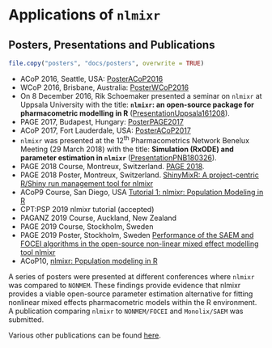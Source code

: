 # Applications of `nlmixr` {#applications}


<!-- ## Posters and Presentations -->
## Posters, Presentations and Publications

```r
file.copy("posters", "docs/posters", overwrite = TRUE)
```

- ACoP 2016, Seattle, USA: <a href="posters/PosterACoP2016.pdf" target="_blank">PosterACoP2016</a>
- WCoP 2016, Brisbane, Australia: <a href="posters/PosterWCoP2016.pdf" target="_blank">PosterWCoP2016</a>
- On 8 December 2016, Rik Schoemaker presented a seminar on `nlmixr` at Uppsala University with the title: **`nlmixr`: an open-source package for pharmacometric modelling in R** (<a href="posters/PRESnlmixrUppsala161208.pdf" target="_blank">PresentationUppsala161208</a>).
- PAGE 2017, Budapest, Hungary: <a href="posters/PosterPAGE2017.pdf" target="_blank">PosterPAGE2017</a>
- ACoP 2017, Fort Lauderdale, USA: <a href="posters/PosterACoP2017.pdf" target="_blank">PosterACoP2017</a>
- `nlmixr` was presented at the 12^th^ Pharmacometrics Network Benelux Meeting (29 March 2018) with the title: **Simulation (RxODE) and parameter estimation in `nlmixr`** (<a href="posters/PRES nlmixr PNB 180326.pdf" target="_blank">PresentationPNB180326</a>).
- PAGE 2018 Course, Montreux, Switzerland. [PAGE 2018](https://github.com/nlmixrdevelopment/PAGE-2018).
- PAGE 2018 Poster, Montreux, Switzerland. [ShinyMixR: A project-centric R/Shiny run management tool for nlmixr](https://www.page-meeting.org/default.asp?abstract=8452)
- ACoP9 Course, San Diego, USA [Tutorial 1:  nlmixr: Population Modeling in R](https://github.com/nlmixrdevelopment/ACoP9-2018)
- CPT:PSP 2019 nlmixr tutorial (accepted)
- PAGANZ 2019 Course, Auckland, New Zealand
- PAGE 2019 Course, Stockholm, Sweden
- PAGE 2019 Poster, Stockholm, Sweden [Performance of the SAEM and FOCEI algorithms in the open-source non-linear mixed effect modelling tool nlmixr](https://www.page-meeting.org/default.asp?abstract=8978)
- ACoP10, [nlmixr: Population modeling in R](https://www.go-acop.org/index.php?option=com_content&view=article&id=149:acop10-program&catid=20:site-content&Itemid=108)

A series of posters were presented at different conferences where `nlmixr` was compared to `NONMEM`. These findings provide evidence that nlmixr provides a viable open-source parameter estimation alternative for fitting nonlinear mixed effects pharmacometric models within the R environment. A publication comparing `nlmixr` to `NONMEM/FOCEI` and `Monolix/SAEM` was submitted.

Various other publications can be found [here](https://github.com/nlmixrdevelopment/Publications).
